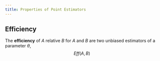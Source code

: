 ```yaml
---
title: Properties of Point Estimators
---
```


## Efficiency

::: {#def-efficient}

The **efficiency** of $A$ relative $B$ for $A$ and $B$ are two unbiased estimators of a parameter $\theta$, 
$$
\mathit{Eff}(A, B)
$$

:::